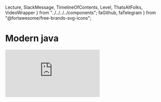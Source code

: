   Lecture,
  SlackMessage,
  TimelineOfContents,
  Level,
  ThatsAllFolks,
  VideoWrapper
} from "../../../../components";
  faGithub,
  faTelegram
} from "@fortawesome/free-brands-svg-icons";

<div>
  <h1>
    <strong>Modern java</strong>
  </h1>
</div>

<VideoWrapper duration="1 час 24 хв.">
  <iframe
    src="https://www.youtube.com/embed/U5kfvTeg2sU"
    frameBorder="0"
    allow="accelerometer; autoplay; encrypted-media; gyroscope; picture-in-picture"
    allowFullScreen
  />
</VideoWrapper>

<div>
     <div class="author">
        <div class="avatar-wrapper">
        <object class="avatar-object" data={kyryloLesohorskyi2020Avatar} role="img" aria-label="My profile picture"></object>
        </div>
        <div class="profile">
        <h3 class="name">Лесогорський Кирило</h3>
        <ul class="contacts">
            <li>
            <a href="https://www.facebook.com/nempavel" rel="author" class="facebook">
                <FontAwesomeIcon icon={faTelegram} className="icon" />
                <span>@klesogor</span>
            </a>
            </li>
            <li>
            <a href="https://github.com/klesogor" rel="author" class="github">
                <FontAwesomeIcon icon={faGithub} className="icon" />
                <span>klesogor</span>
            </a>
            </li>
        </ul>
        <p class="about">
        Кирило працює FullStack розробником в <a href="https://binary-studio.com"><strong>Binary Studio</strong></a> після того, як закінчив Академію по PHP в 2018 році. В роботі використовує JavaScript і TypeScript, але вважає, що мова - лише інструмент в руках програміста, та у вільний час пробує нові мови та парадигми, такі як Scala, Haskell, F#, Go, Rust і <i>Java</i>. Любить функціональне програмування та комп'ютерні ігри
        </p>
        </div>
  </div>

  <div class="bubble" style="margin: -0.5em 1em 1em;">
    <strong>Привіт, академісти! 👋</strong><br />
    Зустрічайте першу профільну лекцію по Java «Modern Java»! Розглянемо, що нового в Java 8-11 та що готовить майбутнє. Але спочатку дисклеймер:
    <ol class="compact inverted">
      <li>скоріш за все, ви це знаєте, і це добре😊;</li>
      <li>лекція обіцяє бути інформативною <em>(за використання слів-паразитів і термінів - вибачте)</em>;</li>
      <li>практичка частина лекції доволі велика, якщо ви впевнені в своїх силах, можете її пропустити.</li>
      <li>Як бачите, я вельми формальний зануда, але воно само так виходить😢</li>
    </ol>
    І не забудьте взяти з собою потрібний інструментарій: <a href="https://git-scm.com/"><strong>Git</strong></a>, <a href="https://www.jetbrains.com/ru-ru/idea/"><strong>Intellij IDEA або інша IDE на вибір</strong></a>, <a href="https://www.oracle.com/java/technologies/javase-downloads.html"><strong>JDK (куди ж без неї)</strong></a>. Поїхали?
  </div>
</div>

<div id="table-of-contents" class="table-of-contents" style="margin-top: 1em;">
  <TimelineOfContents
    timeline={[
      {
        linkTo: "#welcome-to-java",
        title: "Welcome to Java world"
      },
      {
        linkTo: "#whats-new-in-java",
        title: "What's new in Java 8-11"
      },
      {
        linkTo: "#java-ecosystem",
        title: "Java ecosystem"
      },
      {
        linkTo: "#typical-java-development-environment",
        title: "Typical Java development environment"
      }
    ]}
  />
</div>

<Level
  id="welcome-to-java"
  number="1"
  name="Welcome to Java world"
  difficulty="Beginner"
  objectives="Що таке Java і як її варити"
/>

_Java_ - це мова програмування загального призначення, заснована на класах, об’єктно-орієнтована та розроблена так, щоб мати як можна менше залежностей реалізації. Вона розроблена з урахуванням парадигми **W**rite **O**nce - **R**un **A**nywhere(WORA), що означає, що скомпільований код Java може працювати на усіх платформах, які підтримують Java, без необхідності перекомпіляції. Java-застосунки зазвичай компілюються в байт-код, який може працювати на будь-якій віртуальній машині Java(JVM), незалежно від архітектури комп’ютера.

<div class="bubble small subtle">
  Ява? Це коли замість «Кобол завдає удар у відповідь» пишуть «удар.нанестиВідповідь
  (новий Кобол ())» — ось це Ява.
</div>

<hr class="small" />

<ul>
  <li class="details">
    <input type="checkbox" id="accordion-1-1" />
    <label class="summary" for="accordion-1-1">
      <strong>Java - високорівнева мова</strong>
    </label>
  <div class="details-body">
Окрім того, що Java більше похожа на людську мову, ніж інші машинні коди, Java також бере на себе керування пам'яттю, що значно спрощує розробку та зменшує кількість багів.

```java
// C/C++ language allocate memory
int *testArray = malloc(5 * sizeof(int));
free(testArray);

// allocate memory
ArrayList list = new ArrayList();
list.add('Hi!');

// cleanup memory by garbage collector
```

Пам'ять керується автоматично.

  </div>

  </li>
  <li class="details">
    <input type="checkbox" id="accordion-1-2" />
    <label class="summary" for="accordion-1-2">
      <strong>Java - об'єктно-орієнтована мова</strong>
    </label>
  <div class="details-body">
в Java есть:

- класи
- інтерфейси
- абстрактні класи
- пакети
- успадкування 

<JavaOOSnippet />
    </div>
  </li>
  <li class="details">
    <input type="checkbox" id="accordion-1-3" />
    <label class="summary" for="accordion-1-3">
      <strong>Java - в якійсь-то мірі функціональна мова</strong>
    </label>
  <div class="details-body">
    <ul>
        <li> Функції вищого порядку за допомогою функціональних інтерфейсів </li>
        <li> Декілька абстракцій зі світу функціонального програмування, таких як Optional </li>
    </ul>
  </div>
  </li>
</ul>

<Level id="whats-new-in-java" number="2" name="What's new in Java 8-11" difficulty="Intermediate" objectives="В Java 8+ було додано багато нових фіч. Вони дуже сильно вплинули на те, як ми пишемо наші програми. Їх знання та застосування на практиці важні для сучасного розробника" />

<ul>
<li class="details">
  <input type="checkbox" id="accordion-2-1" hidden />
  <label class="summary" for="accordion-2-1">
    Functional Interfaces
  </label>
  <div class="details-body">
      <JavaFISnippet />
  </div>
</li>

<li class="details">
  <input type="checkbox" id="accordion-2-2" hidden />
  <label class="summary" for="accordion-2-2">
    Stream API
  </label>
  <div class="details-body">
      <JavaStreamSnippet />

Часто використовувані операції стрімів:  
  - Intermediate
    - sorted
    - filter
    - map
  - Terminal
    - collect
    - reduce
    - forEach
    - findAny
    - findFirst


  </div>
</li>
<li class="details">
  <input type="checkbox" id="accordion-2-3" hidden />
  <label class="summary" for="accordion-2-3">
    Optional
  </label>
  <div class="details-body">
      <i>Ah, almost monads</i>
      <JavaOptionalSnippet />
  </div>
</li>

<li class="details">
  <input type="checkbox" id="accordion-2-4" hidden />
  <label class="summary" for="accordion-2-4">
    Static, default and private interface methods
  </label>
  <div class="details-body">
      <JavaPSDIMSnippet />
  </div>
</li>

<li class="details">
  <input type="checkbox" id="accordion-2-5" hidden />
  <label class="summary" for="accordion-2-5">
    Module system
  </label>
  <div class="details-body">
      <JavaModuleSnippet />
  </div>
</li>

<li class="details">
  <input type="checkbox" id="accordion-2-6" hidden />
  <label class="summary" for="accordion-2-6">
    Try-catch with resources
  </label>
  <div class="details-body">
      <JavaTrycatchSnippet />
  </div>
</li>

<li class="details">
  <input type="checkbox" id="accordion-2-7" hidden />
  <label class="summary" for="accordion-2-7">
    JSHell CLI REPL
  </label>
  <div class="details-body">
      Введіть в терміналі `jshell` та експериментуйте
  </div>
</li>

<li class="details">
  <input type="checkbox" id="accordion-2-8" hidden />
  <label class="summary" for="accordion-2-8">
    HTTP Client
  </label>
  <div class="details-body">
      <JavaHTTPClientSnippet />
  </div>
</li>

<li class="details">
  <input type="checkbox" id="accordion-2-9" hidden />
  <label class="summary" for="accordion-2-9">
    Other changes
  </label>
  <div class="details-body">
- GC interface 
- Nest Based Access Control 
- Immutable collections 
- String methods 
- Run java files from command line with `java` 
- No-Op GC 
- CompletableFuture 
- Variable handles 
  </div>
</li>

</ul>

<Level id="java-ecosystem" number="3" name="Java ecosystem" difficulty="Hard" objectives="Вивчити екосистему й управління пакетами" />

### Види кави, або що можна створювати на Java

<div class="columns">
  <div class="column col-4">
    <div class="panel">
      <div class="panel-header">
        <a href="https://spring.io/"><strong>Web застосунки</strong></a>
      </div>
      <div class="panel-body">
        API, MVC, Map-Reduce та багато іншого. Величезний вибір бібліотек та фреймворків
      </div>
    </div>
  </div>
  <div class="column col-4">
    <div class="panel">
      <div class="panel-header">
        <a href="#"><strong>Крос-платформений Desktop</strong></a>
      </div>
      <div class="panel-body">
        Багатоплатформовий десктоп не дуже затребуваний, однак для застосунків, які потребують доступ до операційної системи або дуже вимогливі до ресурсів, таких як IDE, Java - відмінний вибір 
      </div>
    </div>
  </div>
  <div class="column col-4">
    <div class="panel">
      <div class="panel-header">
        <a href="#"><strong>Нативна Android розробка</strong></a>
      </div>
      <div class="panel-body">
        Нативна розробка застосунків під андроїд. Останнім часом витісняється Kotlin.
      </div>
    </div>
  </div>
</div>

### Стиль написання коду  

Стиль написання коду – це набір принципів для конкретної мови програмування, які рекомендують стиль та методи програмування для кожного аспекту програми, написаної на цій мова. Ці угоди зазвичай охоплюють організацію файлів, відступи, коментарі, оголошення, оператори, пробіли, згоди стосовно імен, методи програмування, принципи програмування, практичні правила програмування, передові методи архітектури і т.д. Це керівні вказівки стосовно якості структури програмного забезпечення. Програмістах наполегливо рекомендується дотримуватися цих рекомендацій, для того, щоб поліпшити читабельність вихідного коду та полегшити підтримку програмного забезпечення.

В Java немає єдиного стилю написання коду, замість цього – кожен проект обирає стиль під власні потреби. Однак, існує три популярних стиля:

- Google style guide
- Oracle code conventions
- Spring code style

### Фреймворки та бібліотеки

`Фре́ймворк — програмна платформа, що визначаюча структура програмної системи; програмне забезпечення, що полегшує розробку та об’єднання різних компонентів великого програмного проекту.` - Wikipedia

<img src="https://pbs.twimg.com/media/DvIFxwfXcAAEyWL.jpg" />

Фреймворки надають необхідну інфраструктуру для проекту, тим самим зменшуючи кількість бойлерплейту та збільшуючи швидкість розробки.
Від бібліотеки фреймворк відрізняється використанням принципу інверсії управління - прикладний код, написаний програмістами, викликається із коду фреймворку, що дозволяє абстрагуватися від багатьох низькорівневих операцій.


Приклади Java фреймворків і бібліотек:  
- Web
  - Spring
  - Play
  - Vert.x
- ORMs
    - Hibernate
    - EclipseLink
    - OpenJPA
 - Misc
    - RX Java
    - Apache Hadoop
    - Apache Lucene 

### Статичні аналізатори (aka лінтери)
Статичний аналізатор – інструмент, який слідкує за коректністю програми, не запускаючи її. Інструменти для статичного аналізу можуть знаходити розповсюджені помилки та антипатерни, які компілятор пропустив. Також, вони можуть слідкувати за відповідністю стилю написання коду, тим самим спрощуючи  життя програмістам.

В **Java** для статичного аналізу використовуються такі інструменти:

- PMD
- Cobertura
- FindBugs
- Jacoco 

### Профайлери
Ghjafqkths - це інструмент, який відслідковує конструкції та операції Java-байткоду на рівні JVM. Ці конструкції й операції включають створення об’єктів, ітеративне виконання (включаючи рекурсивні виклики), виконання методів, виконання потоків та зборку мусору. 
Приклади профіліровщиків:
- JProfiler
- YourKit
- VisualVM

### JVM Languages
Java - не єдина JVM мова. Існують й інші мови, які можна компілювати в Java-байткод. Такі мови зазвичай сумісні з існуючим Java-кодом.

Приклади таких мов: 
 - Scala
 - Kotlin
 - Clojure
 - Groovy

### Package management
 
Пакетні менеджери дозволяють перевикористовувати існуючий код та бібліотеки з легкістю. "Зовнішній" по відношенню до проекту код називається `залежністю`. 
В світі Java активно використовують два пакетних менеджера: **Gradle** і **Maven**
 
 
| Gradle                                       | Maven                                                  |
| -------------------------------------------- |:------------------------------------------------------:|	
| Gradle Build time is short and fast.         | Maven performance is slow as compared to Gradle.       | 
| Gradle Scripts are shorter and cleaner.      | Maven scripts are a bit lengthy as compared to Gradle. | 
| DSL based                                    | XML-based                                              |
| Supports incremental compilation             | Does not supports incremental compilation              |

#### Приклади gradle команд

| Команда                                     | Опис                                             |
| -------------------------------------------- |:------------------------------------------------------:|	
| gradle build                                 | збірка проекту, запуск `assemble` и `check` задач      | 
| gradle clean build                           | збірка проекту з нуля, без використання кешу          | 
| gradle test                                  | запуск тестів                                          |

<Level id="typical-java-development-environment" number="4" name="Typical java development envicronment" difficulty="Easy" objectives="Дізнатись, що необхідно для розробки на Java окрім JDK" />

- IDE - Intellij IDEA / Eclipse / NetBeansIDE / VS Code / Text Editor
- Operating System - Linux / Windows / Mac
- VM/Container - Vagrant / Docker
- VCS - Git / SVN / Mercurial

## Useful links

* [Useful java links repository](https://github.com/Vedenin/useful-java-links)
* [Useful java articles and guides](https://www.baeldung.com/)  
* [List of popular java libraries](https://github.com/akullpp/awesome-java)

## Additional materials

* [Clean code](https://www.amazon.com/Clean-Code-Handbook-Software-Craftsmanship-ebook/dp/B001GSTOAM)
* [GOF Design Patterns](https://www.amazon.com/Design-Patterns-Object-Oriented-Addison-Wesley-Professional-ebook/dp/B000SEIBB8)
* [SICP](https://www.amazon.com/Structure-Interpretation-Computer-Programs-Engineering/dp/0262510871)
* [Effective Java](https://www.amazon.de/dp/0134685997?tag=hackr03c-21)

<ThatsAllFolks />		
<div class="bubble">		
  А на сьогодні все! Свої запитання та відгуки залишайте на сайті <a href="https://academy.binary-studio.com/"><strong>Binary Studio Academy</strong></a>. Бажаю вам успіхів, не втрачайте мотивації та вчиться з задоволенням. Дякую за увагу!		
</div>


  orderId: 7,
  author: "Кирило Лесогорський",
  title: "Modern Java",
  description: "В цій лекції розглянемо базову інформацію, екосистему та фічі <strong>Java</strong>. Після цього Кирило розповість про структуру gradle проекту та створить невеликий веб-застосунок з використанням веб-серверу Undertow",
  keywords: ["Java", "JVM", "Modern Java", "Undertow"],
  duration: "1 час 25 хв.",
  publishedAt: "2019-05-19T15:00:00"
}

